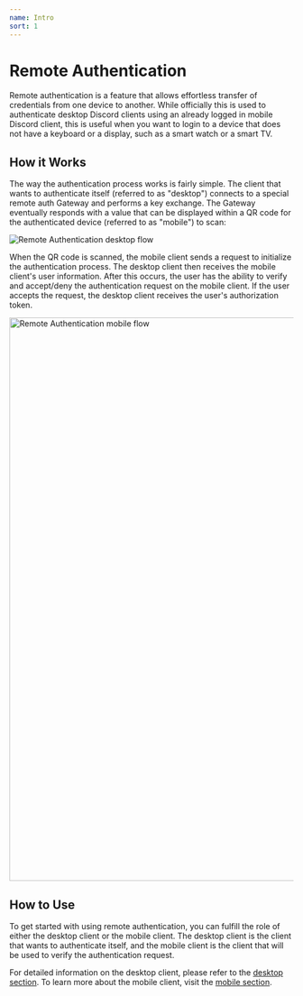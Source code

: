 ```yaml
---
name: Intro
sort: 1
---
```



# Remote Authentication

Remote authentication is a feature that allows effortless transfer of credentials from one device to another.
While officially this is used to authenticate desktop Discord clients using an already logged in mobile Discord client,
this is useful when you want to login to a device that does not have a keyboard or a display, such as a smart watch or a smart TV.

## How it Works

The way the authentication process works is fairly simple.
The client that wants to authenticate itself (referred to as "desktop") connects to a special remote auth Gateway and performs a key exchange.
The Gateway eventually responds with a value that can be displayed within a QR code for the authenticated device (referred to as "mobile") to scan:

![Remote Authentication desktop flow](/images/remote-auth-desktop.webp)

When the QR code is scanned, the mobile client sends a request to initialize the authentication process. The desktop client then receives the mobile client's user information.
After this occurs, the user has the ability to verify and accept/deny the authentication request on the mobile client. If the user accepts the request, the desktop client receives the user's authorization token.

<img src="/images/remote-auth-mobile.webp" alt="Remote Authentication mobile flow" width="1000" />

## How to Use

To get started with using remote authentication, you can fulfill the role of either the desktop client or the mobile client.
The desktop client is the client that wants to authenticate itself, and the mobile client is the client that will be used to verify the authentication request.

For detailed information on the desktop client, please refer to the [desktop section](/remote-authentication/desktop).
To learn more about the mobile client, visit the [mobile section](/remote-authentication/mobile).
